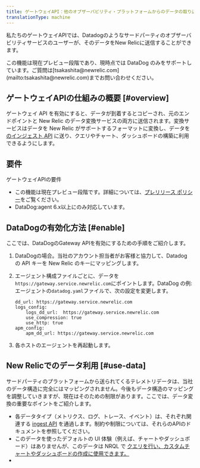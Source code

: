 ```yaml
---
title: ゲートウェイAPI：他のオブザーバビリティ・プラットフォームからのデータの取り込み
translationType: machine
---
```


私たちのゲートウェイAPIでは、Datadogのようなサードパーティのオブザーバビリティサービスのユーザーが、そのデータをNew Relicに送信することができます。

<Callout variant="important">
  この機能は現在プレビュー段階であり、現時点では DataDog のみをサポートしています。ご質問は[tsakashita@newrelic.com](mailto:tsakashita@newrelic.com)までお問い合わせください。
</Callout>

## ゲートウェイAPIの仕組みの概要 [#overview]

ゲートウェイ API を有効にすると、データが到着するとコピーされ、元のエンドポイントと New Relic のデータ変換サービスの両方に送信されます。変換サービスはデータを New Relic がサポートするフォーマットに変換し、データを [のインジェスト API](/docs/telemetry-data-platform/get-data-new-relic/getting-started/introduction-new-relic-data-ingest-apis-sdks) に送り、クエリやチャート、ダッシュボードの構築に利用できるようにします。

## 要件

ゲートウェイAPIの要件

* この機能は現在プレビュー段階です。詳細については、[プレリリース ポリシー](/docs/licenses/license-information/referenced-policies/new-relic-pre-release-policy)をご覧ください。
* DataDog:agent 6.x以上にのみ対応しています。

## DataDogの有効化方法 [#enable]

ここでは、DataDogのGateway APIを有効にするための手順をご紹介します。

1. DataDogの場合。当社のアカウント担当者がお客様と協力して、Datadog の API キーを New Relic のキーにマッピングします。

2. エージェント構成ファイルごとに、データを`https://gateway.service.newrelic.com`にポイントします。DataDog の例: エージェントの`datadog.yaml`ファイルで、次の設定を変更します。

   ```
   dd_url: https://gateway.service.newrelic.com
   logs_config:
       logs_dd_url:  https://gateway.service.newrelic.com
       use_compression: true
       use_http: true
   apm_config:
       apm_dd_url: https://gateway.service.newrelic.com
   ```

3. 各ホストのエージェントを再起動します。

## New Relicでのデータ利用 [#use-data]

サードパーティのプラットフォームから送られてくるテレメトリデータは、当社のデータ構造に完全にはマッピングされません。今後もデータ構造のマッピングを調整していきますが、現在はそのための制限があります。ここでは、データ変換の重要なポイントをご紹介します。

* 各データタイプ（メトリクス、ログ、トレース、イベント）は、それぞれ関連する [ingest API](/docs/telemetry-data-platform/get-data-new-relic/getting-started/introduction-new-relic-data-ingest-apis-sdks) を通過します。制約や制限については、それらのAPIのドキュメントを参照してください。
* このデータを使ったデフォルトの UI 体験（例えば、チャートやダッシュボード）はありませんが、このデータは NRQL で [クエリを行い、カスタムチャートやダッシュボードの作成に使用できます。](/docs/query-your-data/nrql-new-relic-query-language/get-started/introduction-nrql-new-relics-query-language)
* [](/docs/query-your-data/nrql-new-relic-query-language/get-started/introduction-nrql-new-relics-query-language)

[](/docs/query-your-data/nrql-new-relic-query-language/get-started/introduction-nrql-new-relics-query-language)